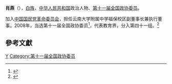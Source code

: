 {{Otheruses|subject=政治人物|other=[[演员|演员]]|肖燕 (演员)}}

'''肖燕'''（{{bd|1961年||}}），[[白族|白族]]，[[中华人民共和国|中华人民共和国]]政治人物、[[第十一届全国政协委员|第十一届全国政协委员]]。

加入[[中国国民党革命委员会|中国国民党革命委员会]]，担任云南大学附属中学福保校区副董事长兼执行董事。2008年，当选第十一届全国政协委员<ref>{{cite news|title=第十一届全国政协委员名单|url=http://www.indaa.com.cn/zt/2009qglh/zxzs/200903/t20090303_127573.html|accessdate=2013-04-09|newspaper=新华社北京1月25日电 中国人民政治协商会议第十一届全国委员会委员名单(共2237人，2008年1月25日政协第十届全国委员会常务委员会第二十次会议通过)|date=2008年1月25日|deadurl=yes|archiveurl=https://web.archive.org/web/20130928014403/http://www.indaa.com.cn/zt/2009qglh/zxzs/200903/t20090303_127573.html|archivedate=2013年9月28日}}</ref>，代表教育界，分入第四十一组。<ref>{{cite news|title=全国政协信息-肖燕|url=http://www.cppcc.gov.cn/CMS/wylibary/showJcwyxtInfoWylibary.action?tabJcwyxt.guid=11W0014100&wytype=wjwy|accessdate=2013-04-11|newspaper=全国政协委员会}}</ref>

==參考文獻==
{{reflist}}
{{中国政治人物小作品}}

[[Category:肖姓|Y]]
[[Category:第十一届全国政协委员|Category:第十一届全国政协委员]]
